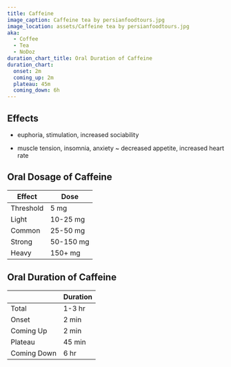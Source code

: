 ```yaml
---
title: Caffeine
image_caption: Caffeine tea by persianfoodtours.jpg
image_location: assets/Caffeine tea by persianfoodtours.jpg
aka:
  - Coffee
  - Tea
  - NoDoz
duration_chart_title: Oral Duration of Caffeine
duration_chart:
  onset: 2m
  coming_up: 2m
  plateau: 45m
  coming_down: 6h
---
```


## Effects
+ euphoria, stimulation, increased sociability
- muscle tension, insomnia, anxiety
~ decreased appetite, increased heart rate

## Oral Dosage of Caffeine
| Effect | Dose |
| --- | --- |
| Threshold | 5 mg |
| Light | 10-25 mg |
| Common | 25-50 mg |
| Strong | 50-150 mg |
| Heavy | 150+ mg |

## Oral Duration of Caffeine
|  | Duration |
| --- | --- |
| Total | 1-3 hr |
| Onset | 2 min |
| Coming Up | 2 min |
| Plateau | 45 min |
| Coming Down | 6 hr |

